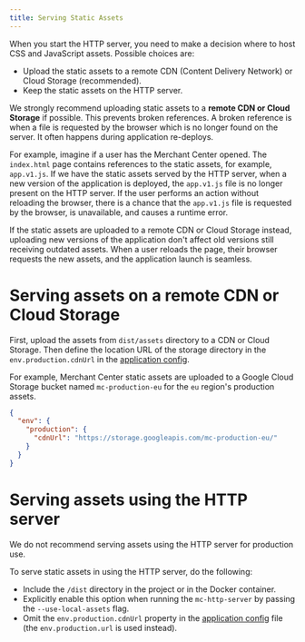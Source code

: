```yaml
---
title: Serving Static Assets
---
```


When you start the HTTP server, you need to make a decision where to host CSS and JavaScript assets. Possible choices are:

- Upload the static assets to a remote CDN (Content Delivery Network) or Cloud Storage (recommended).
- Keep the static assets on the HTTP server.

We strongly recommend uploading static assets to a **remote CDN or Cloud Storage** if possible. This prevents broken references. A broken reference is when a file is requested by the browser which is no longer found on the server. It often happens during application re-deploys.

For example, imagine if a user has the Merchant Center opened. The `index.html` page contains references to the static assets, for example, `app.v1.js`.
If we have the static assets served by the HTTP server, when a new version of the application is deployed, the `app.v1.js` file is no longer present on the HTTP server.
If the user performs an action without reloading the browser, there is a chance that the `app.v1.js` file is requested by the browser, is unavailable, and causes a runtime error.

If the static assets are uploaded to a remote CDN or Cloud Storage instead, uploading new versions of the application don't affect old versions still receiving outdated assets. When a user reloads the page, their browser requests the new assets, and the application launch is seamless.

# Serving assets on a remote CDN or Cloud Storage

First, upload the assets from `dist/assets` directory to a CDN or Cloud Storage. Then define the location URL of the storage directory in the `env.production.cdnUrl` in the [application config](/development/application-config).

For example, Merchant Center static assets are uploaded to a Google Cloud Storage bucket named `mc-production-eu` for the `eu` region's production assets.

```json title="custom-application-config.json"
{
  "env": {
    "production": {
      "cdnUrl": "https://storage.googleapis.com/mc-production-eu/"
    }
  }
}
```

# Serving assets using the HTTP server

<Warning>

We do not recommend serving assets using the HTTP server for production use.

</Warning>

To serve static assets in using the HTTP server, do the following:

- Include the `/dist` directory in the project or in the Docker container.
- Explicitly enable this option when running the `mc-http-server` by passing the `--use-local-assets` flag.
- Omit the `env.production.cdnUrl` property in the [application config](/development/application-config) file (the `env.production.url` is used instead).
